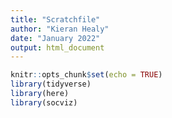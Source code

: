 ```yaml
---
title: "Scratchfile"
author: "Kieran Healy"
date: "January 2022"
output: html_document
---
```


```r
knitr::opts_chunk$set(echo = TRUE)
library(tidyverse)
library(here)
library(socviz)
```

